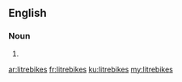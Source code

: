 ==English==

===Noun===
{{head|en}}

# {{plural of|litrebike}}

[[ar:litrebikes]]
[[fr:litrebikes]]
[[ku:litrebikes]]
[[my:litrebikes]]